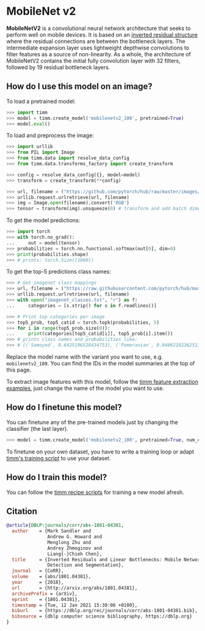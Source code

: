 # MobileNet v2

**MobileNetV2** is a convolutional neural network architecture that seeks to perform well on mobile devices. It is based on an [inverted residual structure](https://paperswithcode.com/method/inverted-residual-block) where the residual connections are between the bottleneck layers.  The intermediate expansion layer uses lightweight depthwise convolutions to filter features as a source of non-linearity. As a whole, the architecture of MobileNetV2 contains the initial fully convolution layer with 32 filters, followed by 19 residual bottleneck layers.

## How do I use this model on an image?

To load a pretrained model:

```py
>>> import timm
>>> model = timm.create_model('mobilenetv2_100', pretrained=True)
>>> model.eval()
```

To load and preprocess the image:

```py 
>>> import urllib
>>> from PIL import Image
>>> from timm.data import resolve_data_config
>>> from timm.data.transforms_factory import create_transform

>>> config = resolve_data_config({}, model=model)
>>> transform = create_transform(**config)

>>> url, filename = ("https://github.com/pytorch/hub/raw/master/images/dog.jpg", "dog.jpg")
>>> urllib.request.urlretrieve(url, filename)
>>> img = Image.open(filename).convert('RGB')
>>> tensor = transform(img).unsqueeze(0) # transform and add batch dimension
```

To get the model predictions:

```py
>>> import torch
>>> with torch.no_grad():
...     out = model(tensor)
>>> probabilities = torch.nn.functional.softmax(out[0], dim=0)
>>> print(probabilities.shape)
>>> # prints: torch.Size([1000])
```

To get the top-5 predictions class names:

```py
>>> # Get imagenet class mappings
>>> url, filename = ("https://raw.githubusercontent.com/pytorch/hub/master/imagenet_classes.txt", "imagenet_classes.txt")
>>> urllib.request.urlretrieve(url, filename) 
>>> with open("imagenet_classes.txt", "r") as f:
...     categories = [s.strip() for s in f.readlines()]

>>> # Print top categories per image
>>> top5_prob, top5_catid = torch.topk(probabilities, 5)
>>> for i in range(top5_prob.size(0)):
...     print(categories[top5_catid[i]], top5_prob[i].item())
>>> # prints class names and probabilities like:
>>> # [('Samoyed', 0.6425196528434753), ('Pomeranian', 0.04062102362513542), ('keeshond', 0.03186424449086189), ('white wolf', 0.01739676296710968), ('Eskimo dog', 0.011717947199940681)]
```

Replace the model name with the variant you want to use, e.g. `mobilenetv2_100`. You can find the IDs in the model summaries at the top of this page.

To extract image features with this model, follow the [timm feature extraction examples](https://rwightman.github.io/pytorch-image-models/feature_extraction/), just change the name of the model you want to use.

## How do I finetune this model?

You can finetune any of the pre-trained models just by changing the classifier (the last layer).

```py
>>> model = timm.create_model('mobilenetv2_100', pretrained=True, num_classes=NUM_FINETUNE_CLASSES)
```
To finetune on your own dataset, you have to write a training loop or adapt [timm's training
script](https://github.com/rwightman/pytorch-image-models/blob/master/train.py) to use your dataset.

## How do I train this model?

You can follow the [timm recipe scripts](scripts) for training a new model afresh.

## Citation

```BibTeX
@article{DBLP:journals/corr/abs-1801-04381,
  author    = {Mark Sandler and
               Andrew G. Howard and
               Menglong Zhu and
               Andrey Zhmoginov and
               Liang{-}Chieh Chen},
  title     = {Inverted Residuals and Linear Bottlenecks: Mobile Networks for Classification,
               Detection and Segmentation},
  journal   = {CoRR},
  volume    = {abs/1801.04381},
  year      = {2018},
  url       = {http://arxiv.org/abs/1801.04381},
  archivePrefix = {arXiv},
  eprint    = {1801.04381},
  timestamp = {Tue, 12 Jan 2021 15:30:06 +0100},
  biburl    = {https://dblp.org/rec/journals/corr/abs-1801-04381.bib},
  bibsource = {dblp computer science bibliography, https://dblp.org}
}
```

<!--
Type: model-index
Collections:
- Name: MobileNet V2
  Paper:
    Title: 'MobileNetV2: Inverted Residuals and Linear Bottlenecks'
    URL: https://paperswithcode.com/paper/mobilenetv2-inverted-residuals-and-linear
Models:
- Name: mobilenetv2_100
  In Collection: MobileNet V2
  Metadata:
    FLOPs: 401920448
    Parameters: 3500000
    File Size: 14202571
    Architecture:
    - 1x1 Convolution
    - Batch Normalization
    - Convolution
    - Depthwise Separable Convolution
    - Dropout
    - Inverted Residual Block
    - Max Pooling
    - ReLU6
    - Residual Connection
    - Softmax
    Tasks:
    - Image Classification
    Training Techniques:
    - RMSProp
    - Weight Decay
    Training Data:
    - ImageNet
    Training Resources: 16x GPUs
    ID: mobilenetv2_100
    LR: 0.045
    Crop Pct: '0.875'
    Momentum: 0.9
    Batch Size: 1536
    Image Size: '224'
    Weight Decay: 4.0e-05
    Interpolation: bicubic
    RMSProp Decay: 0.9
  Code: https://github.com/rwightman/pytorch-image-models/blob/9a25fdf3ad0414b4d66da443fe60ae0aa14edc84/timm/models/efficientnet.py#L955
  Weights: https://github.com/rwightman/pytorch-image-models/releases/download/v0.1-weights/mobilenetv2_100_ra-b33bc2c4.pth
  Results:
  - Task: Image Classification
    Dataset: ImageNet
    Metrics:
      Top 1 Accuracy: 72.95%
      Top 5 Accuracy: 91.0%
- Name: mobilenetv2_110d
  In Collection: MobileNet V2
  Metadata:
    FLOPs: 573958832
    Parameters: 4520000
    File Size: 18316431
    Architecture:
    - 1x1 Convolution
    - Batch Normalization
    - Convolution
    - Depthwise Separable Convolution
    - Dropout
    - Inverted Residual Block
    - Max Pooling
    - ReLU6
    - Residual Connection
    - Softmax
    Tasks:
    - Image Classification
    Training Techniques:
    - RMSProp
    - Weight Decay
    Training Data:
    - ImageNet
    Training Resources: 16x GPUs
    ID: mobilenetv2_110d
    LR: 0.045
    Crop Pct: '0.875'
    Momentum: 0.9
    Batch Size: 1536
    Image Size: '224'
    Weight Decay: 4.0e-05
    Interpolation: bicubic
    RMSProp Decay: 0.9
  Code: https://github.com/rwightman/pytorch-image-models/blob/9a25fdf3ad0414b4d66da443fe60ae0aa14edc84/timm/models/efficientnet.py#L969
  Weights: https://github.com/rwightman/pytorch-image-models/releases/download/v0.1-weights/mobilenetv2_110d_ra-77090ade.pth
  Results:
  - Task: Image Classification
    Dataset: ImageNet
    Metrics:
      Top 1 Accuracy: 75.05%
      Top 5 Accuracy: 92.19%
- Name: mobilenetv2_120d
  In Collection: MobileNet V2
  Metadata:
    FLOPs: 888510048
    Parameters: 5830000
    File Size: 23651121
    Architecture:
    - 1x1 Convolution
    - Batch Normalization
    - Convolution
    - Depthwise Separable Convolution
    - Dropout
    - Inverted Residual Block
    - Max Pooling
    - ReLU6
    - Residual Connection
    - Softmax
    Tasks:
    - Image Classification
    Training Techniques:
    - RMSProp
    - Weight Decay
    Training Data:
    - ImageNet
    Training Resources: 16x GPUs
    ID: mobilenetv2_120d
    LR: 0.045
    Crop Pct: '0.875'
    Momentum: 0.9
    Batch Size: 1536
    Image Size: '224'
    Weight Decay: 4.0e-05
    Interpolation: bicubic
    RMSProp Decay: 0.9
  Code: https://github.com/rwightman/pytorch-image-models/blob/9a25fdf3ad0414b4d66da443fe60ae0aa14edc84/timm/models/efficientnet.py#L977
  Weights: https://github.com/rwightman/pytorch-image-models/releases/download/v0.1-weights/mobilenetv2_120d_ra-5987e2ed.pth
  Results:
  - Task: Image Classification
    Dataset: ImageNet
    Metrics:
      Top 1 Accuracy: 77.28%
      Top 5 Accuracy: 93.51%
- Name: mobilenetv2_140
  In Collection: MobileNet V2
  Metadata:
    FLOPs: 770196784
    Parameters: 6110000
    File Size: 24673555
    Architecture:
    - 1x1 Convolution
    - Batch Normalization
    - Convolution
    - Depthwise Separable Convolution
    - Dropout
    - Inverted Residual Block
    - Max Pooling
    - ReLU6
    - Residual Connection
    - Softmax
    Tasks:
    - Image Classification
    Training Techniques:
    - RMSProp
    - Weight Decay
    Training Data:
    - ImageNet
    Training Resources: 16x GPUs
    ID: mobilenetv2_140
    LR: 0.045
    Crop Pct: '0.875'
    Momentum: 0.9
    Batch Size: 1536
    Image Size: '224'
    Weight Decay: 4.0e-05
    Interpolation: bicubic
    RMSProp Decay: 0.9
  Code: https://github.com/rwightman/pytorch-image-models/blob/9a25fdf3ad0414b4d66da443fe60ae0aa14edc84/timm/models/efficientnet.py#L962
  Weights: https://github.com/rwightman/pytorch-image-models/releases/download/v0.1-weights/mobilenetv2_140_ra-21a4e913.pth
  Results:
  - Task: Image Classification
    Dataset: ImageNet
    Metrics:
      Top 1 Accuracy: 76.51%
      Top 5 Accuracy: 93.0%
-->